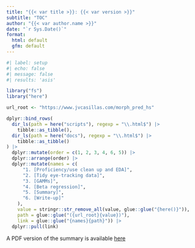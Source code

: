 ```yaml
---
title: "{{< var title >}}: {{< var version >}}"
subtitle: "TOC"
author: "{{< var author.name >}}"
date: "`r Sys.Date()`"
format:
  html: default
  gfm: default
---
```


```r
#| label: setup
#| echo: false
#| message: false
#| results: 'asis'

library("fs")
library("here")

url_root <- "https://www.jvcasillas.com/morph_pred_hs"

dplyr::bind_rows(
  dir_ls(path = here("scripts"), regexp = "\\.html$") |> 
    tibble::as_tibble(), 
  dir_ls(path = here("docs"), regexp = "\\.html$") |> 
    tibble::as_tibble() 
) |> 
  dplyr::mutate(order = c(1, 2, 3, 4, 6, 5)) |>
  dplyr::arrange(order) |>
  dplyr::mutate(names = c(
      "1. [Proficiency/use clean up and EDA]",
      "2. [Tidy eye-tracking data]",
      "3. [GAMMs]",
      "4. [Beta regression]", 
      "5. [Summary]", 
      "6. [Write-up]"
    ), 
    value = stringr::str_remove_all(value, glue::glue("{here()}")), 
    path = glue::glue("({url_root}{value})"), 
    link = glue::glue("{names}{path}")) |> 
  dplyr::pull(link)

```

A PDF version of the summary is available [here](https://www.jvcasillas.com/morph_pred_hs/docs/summary.pdf)
